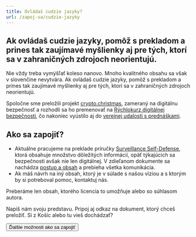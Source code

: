 ```yaml
---
title: Ovládaš cudzie jazyky?
url: /zapoj-sa/cudzie-jazyky
---
```



## Ak ovládaš cudzie jazyky, pomôž s prekladom a prines tak zaujímavé myšlienky aj pre tých, ktorí sa v zahraničných zdrojoch neorientujú.

Nie vždy treba vymýšľať koleso nanovo. Mnoho kvalitného obsahu sa však v slovenčine nevytvára. Ak ovládaš cudzie jazyky, pomôž s prekladom a prines tak zaujímavé myšlienky aj pre tých, ktorí sa v zahraničných zdrojoch neorientujú.

Spoločne sme preložili projekt [crypto.christmas](https://crypto.christmas/), zameraný na digitálnu bezpečnosť a rozhodli sa ho premenovať na [Rýchlokurz digitálnej bezpečnosti](https://www.paralelnapoliskosice.sk/rychlokurz-bezpecnosti), čo nakoniec vyústilo aj do [verejnej udalosti s prednáškami](/zapoj-sa/program).

## Ako sa zapojiť?

- Aktuálne pracujeme na preklade príručky [Surveillance Self-Defense](https://ssd.eff.org/), ktorá obsahuje množstvo dôležitých informácií, opäť týkajúcich sa bezpečnosti avšak nie len digitálnej. V zdieľanom dokumente sa nachádza [postup a obsah](https://docs.google.com/document/d/15H1HjMughUThNjEXWMAv6FtqPlHI2V5DyC1fq0qBc2E/edit?usp=sharing) a prebieha všetka komunikácia.
- Ak máš návrh na iný obsah, ktorý je v súlade s našou víziou a s ktorým by si potreboval pomoc, kontaktuj nás.

Preberáme len obsah, ktorého licencia to umožňuje alebo so súhlasom autora.

<FormJoin category="Pomoc s prekladom">
  Napíš nám svoju predstavu. Pripoj aj odkaz na dokument, ktorý chceš preložiť.
  Si z Košíc alebo tu vieš dochádzať?
</FormJoin>

<Button to="/zapoj-sa">Ďalšie možnosti ako sa zapojiť</Button>
